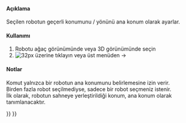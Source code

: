 <languages/>
{{Docnav
|[[Robot_Export|Export a trajectory]]
|[[Robot_RestoreHomePos|Restore home position]]
|[[Robot_Workbench|Robot]]
|IconL=Robot_Export.svg
|IconR=Robot_RestoreHomePos.svg
|IconC=Workbench_Robot.svg
}}

<div class="mw-translate-fuzzy">
{{GuiCommand/tr
|Name=Robot SetHomePos
|Name/tr=Robot Ana konum ayarla
|Workbenches=[[Robot_Workbench/tr|Robot]]
|MenuLocation=Robot → Ana konum ayarla
}}
</div>

<div class="mw-translate-fuzzy">
==== Açıklama ==== 
Seçilen robotun geçerli konumunu / yönünü ana konum olarak ayarlar.
</div>


<div class="mw-translate-fuzzy">
==== Kullanımı ==== 
# Robotu ağaç görünümünde veya 3D görünümünde seçin 
# [[Image: Robot_SetHomePos.png | 32px]] üzerine tıklayın veya üst menüden {{KEY | Robot}} → {{KEY | [[Image: Robot_SetHomePos.png | 32px]]  ana konumu ayarlayın.}}
</div>


<div class="mw-translate-fuzzy">
==== Notlar ==== 
Komut yalnızca bir robotun ana konumunu belirlemesine izin verir. 
<br/>
 Birden fazla robot seçilmediyse, sadece bir robot seçmeniz istenir. 
<br/> 
İlk olarak, robotun sahneye yerleştirildiği konum, ana konum olarak tanımlanacaktır.
</div>


{{Docnav
|[[Robot_Export|Export a trajectory]]
|[[Robot_RestoreHomePos|Restore home position]]
|[[Robot_Workbench|Robot]]
|IconL=Robot_Export.svg
|IconR=Robot_RestoreHomePos.svg
|IconC=Workbench_Robot.svg
}}

{{Robot_Tools_navi{{#translation:}}}}
{{Userdocnavi{{#translation:}}}}
{{clear}}